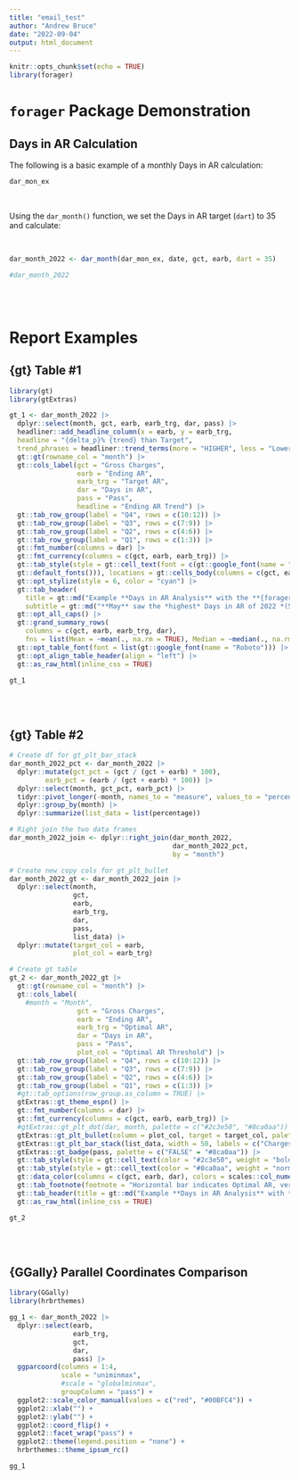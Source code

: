 ```yaml
---
title: "email_test"
author: "Andrew Bruce"
date: "2022-09-04"
output: html_document
---
```


```r
knitr::opts_chunk$set(echo = TRUE)
library(forager)
```

# `forager` Package Demonstration

## Days in AR Calculation

The following is a basic example of a monthly Days in AR calculation:

```r
dar_mon_ex
```

<br>


Using the `dar_month()` function, we set the Days in AR target (`dart`)
to 35 and calculate:

<br>

```r
dar_month_2022 <- dar_month(dar_mon_ex, date, gct, earb, dart = 35)
```

```r
#dar_month_2022
```

<br><br>

# Report Examples

## {gt} Table #1

```r
library(gt)
library(gtExtras)

gt_1 <- dar_month_2022 |> 
  dplyr::select(month, gct, earb, earb_trg, dar, pass) |> 
  headliner::add_headline_column(x = earb, y = earb_trg, 
  headline = "{delta_p}% {trend} than Target", 
  trend_phrases = headliner::trend_terms(more = "HIGHER", less = "Lower"), n_decimal = 0) |> 
  gt::gt(rowname_col = "month") |> 
  gt::cols_label(gct = "Gross Charges",
                 earb = "Ending AR",
                 earb_trg = "Target AR",
                 dar = "Days in AR",
                 pass = "Pass",
                 headline = "Ending AR Trend") |> 
  gt::tab_row_group(label = "Q4", rows = c(10:12)) |>
  gt::tab_row_group(label = "Q3", rows = c(7:9)) |>
  gt::tab_row_group(label = "Q2", rows = c(4:6)) |>
  gt::tab_row_group(label = "Q1", rows = c(1:3)) |> 
  gt::fmt_number(columns = dar) |>
  gt::fmt_currency(columns = c(gct, earb, earb_trg)) |>
  gt::tab_style(style = gt::cell_text(font = c(gt::google_font(name = "IBM Plex Mono"),
  gt::default_fonts())), locations = gt::cells_body(columns = c(gct, earb, earb_trg, dar))) |> 
  gt::opt_stylize(style = 6, color = "cyan") |> 
  gt::tab_header(
    title = gt::md("Example **Days in AR Analysis** with the **{forager}** Package"), 
    subtitle = gt::md("**May** saw the *highest* Days in AR of 2022 *(51.2)*. This coincided with the largest <br> month-to-month increase in AR & highest percentage over the AR Target *(46%)*.")) |> 
  gt::opt_all_caps() |> 
  gt::grand_summary_rows(
    columns = c(gct, earb, earb_trg, dar),
    fns = list(Mean = ~mean(., na.rm = TRUE), Median = ~median(., na.rm = TRUE))) |> 
  gt::opt_table_font(font = list(gt::google_font(name = "Roboto"))) |> 
  gt::opt_align_table_header(align = "left") |> 
  gt::as_raw_html(inline_css = TRUE)
```

```r
gt_1
```

<br><br>

## {gt} Table #2

```r
# Create df for gt_plt_bar_stack
dar_month_2022_pct <- dar_month_2022 |>
  dplyr::mutate(gct_pct = (gct / (gct + earb) * 100),
         earb_pct = (earb / (gct + earb) * 100)) |>
  dplyr::select(month, gct_pct, earb_pct) |>
  tidyr::pivot_longer(-month, names_to = "measure", values_to = "percentage") |>
  dplyr::group_by(month) |>
  dplyr::summarize(list_data = list(percentage))

# Right join the two data frames
dar_month_2022_join <- dplyr::right_join(dar_month_2022, 
                                         dar_month_2022_pct, 
                                         by = "month")

# Create new copy cols for gt_plt_bullet
dar_month_2022_gt <- dar_month_2022_join |> 
  dplyr::select(month, 
                gct, 
                earb, 
                earb_trg, 
                dar, 
                pass,
                list_data) |>
  dplyr::mutate(target_col = earb, 
                plot_col = earb_trg)

# Create gt table
gt_2 <- dar_month_2022_gt |> 
  gt::gt(rowname_col = "month") |>
  gt::cols_label(
    #month = "Month",
                 gct = "Gross Charges",
                 earb = "Ending AR",
                 earb_trg = "Optimal AR",
                 dar = "Days in AR",
                 pass = "Pass",
                 plot_col = "Optimal AR Threshold") |>
  gt::tab_row_group(label = "Q4", rows = c(10:12)) |>
  gt::tab_row_group(label = "Q3", rows = c(7:9)) |>
  gt::tab_row_group(label = "Q2", rows = c(4:6)) |>
  gt::tab_row_group(label = "Q1", rows = c(1:3)) |> 
  #gt::tab_options(row_group.as_column = TRUE) |> 
  gtExtras::gt_theme_espn() |> 
  gt::fmt_number(columns = dar) |>
  gt::fmt_currency(columns = c(gct, earb, earb_trg)) |>
  #gtExtras::gt_plt_dot(dar, month, palette = c("#2c3e50", "#8ca0aa")) |> 
  gtExtras::gt_plt_bullet(column = plot_col, target = target_col, palette = c("#8ca0aa", "black"), width = 65) |>
  gtExtras::gt_plt_bar_stack(list_data, width = 50, labels = c("Charges (%) ", " AR (%)"), palette = c("#2c3e50", "#8ca0aa")) |>
  gtExtras::gt_badge(pass, palette = c("FALSE" = "#8ca0aa")) |> 
  gt::tab_style(style = gt::cell_text(color = "#2c3e50", weight = "bolder"), locations = gt::cells_body(columns = pass, rows = pass == "FALSE")) |>
  gt::tab_style(style = gt::cell_text(color = "#8ca0aa", weight = "normal"), locations = gt::cells_body(columns = pass, rows = pass == "TRUE")) |> 
  gt::data_color(columns = c(gct, earb, dar), colors = scales::col_numeric(palette = c("#2c3e50", "#8ca0aa") |> as.character(), domain = NULL)) |> 
  gt::tab_footnote(footnote = "Horizontal bar indicates Optimal AR, vertical bar is Actual.", locations = gt::cells_column_labels(columns = plot_col)) |> 
  gt::tab_header(title = gt::md("Example **Days in AR Analysis** with the **{forager}** Package")) |> 
  gt::as_raw_html(inline_css = TRUE)
```

```r
gt_2
```

<br><br>

## {GGally} Parallel Coordinates Comparison

```r
library(GGally)
library(hrbrthemes)

gg_1 <- dar_month_2022 |> 
  dplyr::select(earb, 
                earb_trg, 
                gct, 
                dar,
                pass) |> 
  ggparcoord(columns = 1:4, 
             scale = "uniminmax",
             #scale = "globalminmax",
             groupColumn = "pass") + 
  ggplot2::scale_color_manual(values = c("red", "#00BFC4")) +
  ggplot2::xlab("") +
  ggplot2::ylab("") +
  ggplot2::coord_flip() +
  ggplot2::facet_wrap("pass") +
  ggplot2::theme(legend.position = "none") +
  hrbrthemes::theme_ipsum_rc()
```

```r
gg_1
```

<br><br>


